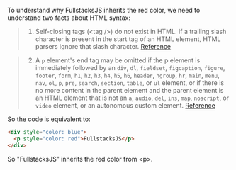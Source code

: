 To understand why FullstacksJS inherits the red color, we need to understand two facts about HTML syntax:

> 1. Self-closing tags (<H>\<tag /></H>) do not exist in HTML. If a trailing slash character is present in the start tag of an HTML element, HTML parsers ignore that slash character. [Reference](https://developer.mozilla.org/en-US/docs/Glossary/Void_element#self-closing_tags)

> 2. A `p` element's end tag may be omitted if the p element is immediately followed by an `div`, `dl`, `fieldset`, `figcaption`, `figure`, `footer`, `form`, `h1`, `h2`, `h3`, `h4`, `h5`, `h6`, `header`, `hgroup`, `hr`, `main`, `menu`, `nav`, `ol`, `p`, `pre`, `search`, `section`, `table`, or `ul` element, or if there is no more content in the parent element and the parent element is an HTML element that is not an `a`, `audio`, `del`, `ins`, `map`, `noscript`, or `video` element, or an autonomous custom element. [Reference](https://html.spec.whatwg.org/multipage/syntax.html#optional-tags)

So the code is equivalent to:

```html
<div style="color: blue">
  <p style="color: red">FullstacksJS</p>
</div>
```

So "FullstacksJS" inherits the red color from <H>\<p></H>.

